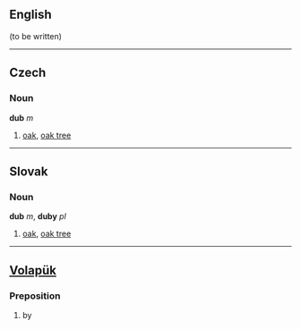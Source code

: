 ==English==
(to be written)
----
== Czech ==
=== Noun ===
'''dub''' ''m''

#[[oak]], [[oak tree]]

----
== Slovak ==
=== Noun ===
'''dub''' ''m'', '''duby''' ''pl''

#[[oak]], [[oak tree]]

----
==[[Volapük]]== 
===Preposition=== 
# by